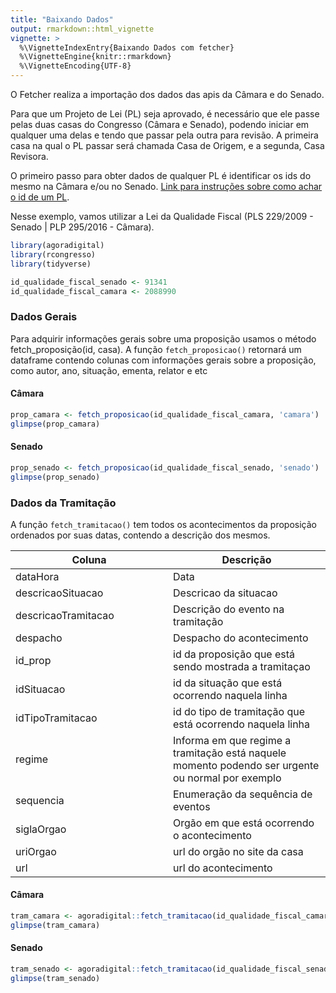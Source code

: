 ```yaml
---
title: "Baixando Dados"
output: rmarkdown::html_vignette
vignette: >
  %\VignetteIndexEntry{Baixando Dados com fetcher}
  %\VignetteEngine{knitr::rmarkdown}
  %\VignetteEncoding{UTF-8}
---
```

O Fetcher realiza a importação dos dados das apis da Câmara e do Senado.

Para que um Projeto de Lei (PL) seja aprovado, é necessário que ele passe pelas duas casas do Congresso (Câmara e Senado), podendo iniciar em qualquer uma delas e tendo que passar pela outra para revisão. A primeira casa na qual o PL passar será chamada Casa de Origem, e a segunda, Casa Revisora.

O primeiro passo para obter dados de qualquer PL é identificar os ids do mesmo na Câmara e/ou no Senado. [Link para instruções sobre como achar o id de um PL](https://github.com/analytics-ufcg/agora-digital#como-capturar-ids-de-proposi%C3%A7%C3%B5es). 

Nesse exemplo, vamos utilizar a Lei da Qualidade Fiscal (PLS 229/2009 - Senado | PLP 295/2016 - Câmara).


```r
library(agoradigital)
library(rcongresso)
library(tidyverse)

id_qualidade_fiscal_senado <- 91341
id_qualidade_fiscal_camara <- 2088990
```

### Dados Gerais

Para adquirir informações gerais sobre uma proposição usamos o método fetch_proposição(id, casa).
A função `fetch_proposicao()` retornará um dataframe contendo colunas com informações gerais sobre a proposição, como autor, ano, situação, ementa, relator e etc

#### Câmara

```r
prop_camara <- fetch_proposicao(id_qualidade_fiscal_camara, 'camara')
glimpse(prop_camara)
```

#### Senado

```r
prop_senado <- fetch_proposicao(id_qualidade_fiscal_senado, 'senado')
glimpse(prop_senado)
```

### Dados da Tramitação
A função `fetch_tramitacao()` tem todos os acontecimentos da proposição ordenados por suas datas, contendo a descrição dos mesmos.


|    Coluna     |   Descrição   |
| ------------- | ------------- |
|   dataHora    |     Data      |
|   descricaoSituacao  | Descricao da situacao  |
| descricaoTramitacao  | Descrição do evento na tramitação |
| despacho  | Despacho do acontecimento  |
| id_prop  | id da proposição que está sendo mostrada a tramitaçao  |
| idSituacao  | id da situação que está ocorrendo naquela linha  |
| idTipoTramitacao  | id do tipo de tramitação que está ocorrendo naquela linha  |
| regime  | Informa em que regime a tramitação está naquele momento podendo ser urgente ou normal por exemplo  |
| sequencia  | Enumeração da sequência de eventos  |
| siglaOrgao  | Orgão em que está ocorrendo o acontecimento  |
| uriOrgao  | url do orgão no site da casa  |
| url  | url do acontecimento  |

#### Câmara

```r
tram_camara <- agoradigital::fetch_tramitacao(id_qualidade_fiscal_camara,'camara')
glimpse(tram_camara)
```

#### Senado

```r
tram_senado <- agoradigital::fetch_tramitacao(id_qualidade_fiscal_senado,'senado')
glimpse(tram_senado)
```